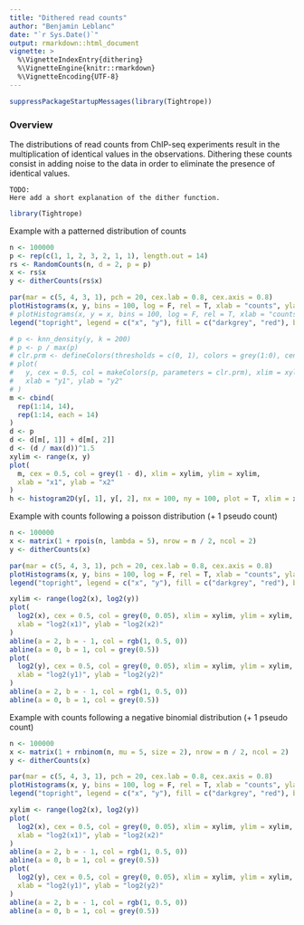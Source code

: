 ```yaml
---
title: "Dithered read counts"
author: "Benjamin Leblanc"
date: "`r Sys.Date()`"
output: rmarkdown::html_document
vignette: >
  %\VignetteIndexEntry{dithering}
  %\VignetteEngine{knitr::rmarkdown}
  %\VignetteEncoding{UTF-8}
---
```


```r
suppressPackageStartupMessages(library(Tightrope))
```

### Overview

The distributions of read counts from ChIP-seq experiments result in the
multiplication of identical values in the observations. Dithering these counts
consist in adding noise to the data in order to eliminate the presence of
identical values.

    TODO:
    Here add a short explanation of the dither function.

```r
library(Tightrope)
```

Example with a patterned distribution of counts

```r
n <- 100000
p <- rep(c(1, 1, 2, 3, 2, 1, 1), length.out = 14)
rs <- RandomCounts(n, d = 2, p = p)
x <- rs$x
y <- ditherCounts(rs$x)
```

```r
par(mar = c(5, 4, 3, 1), pch = 20, cex.lab = 0.8, cex.axis = 0.8)
plotHistograms(x, y, bins = 100, log = F, rel = T, xlab = "counts", ylab = "frequency")
# plotHistograms(x, y = x, bins = 100, log = F, rel = T, xlab = "counts", ylab = "frequency")
legend("topright", legend = c("x", "y"), fill = c("darkgrey", "red"), bty = "n", cex = 0.8)

# p <- knn_density(y, k = 200)
# p <- p / max(p)
# clr.prm <- defineColors(thresholds = c(0, 1), colors = grey(1:0), centered = T)
# plot(
#   y, cex = 0.5, col = makeColors(p, parameters = clr.prm), xlim = xylim, ylim = xylim,
#   xlab = "y1", ylab = "y2"
# )
m <- cbind(
  rep(1:14, 14),
  rep(1:14, each = 14)
)
d <- p
d <- d[m[, 1]] + d[m[, 2]]
d <- (d / max(d))^1.5
xylim <- range(x, y)
plot(
  m, cex = 0.5, col = grey(1 - d), xlim = xylim, ylim = xylim,
  xlab = "x1", ylab = "x2"
)
h <- histogram2D(y[, 1], y[, 2], nx = 100, ny = 100, plot = T, xlim = xylim, ylim = xylim)
```

Example with counts following a poisson distribution (+ 1 pseudo count)

```r
n <- 100000
x <- matrix(1 + rpois(n, lambda = 5), nrow = n / 2, ncol = 2)
y <- ditherCounts(x)
```

```r
par(mar = c(5, 4, 3, 1), pch = 20, cex.lab = 0.8, cex.axis = 0.8)
plotHistograms(x, y, bins = 100, log = F, rel = T, xlab = "counts", ylab = "frequency")
legend("topright", legend = c("x", "y"), fill = c("darkgrey", "red"), bty = "n", cex = 0.8)

xylim <- range(log2(x), log2(y))
plot(
  log2(x), cex = 0.5, col = grey(0, 0.05), xlim = xylim, ylim = xylim,
  xlab = "log2(x1)", ylab = "log2(x2)"
)
abline(a = 2, b = - 1, col = rgb(1, 0.5, 0))
abline(a = 0, b = 1, col = grey(0.5))
plot(
  log2(y), cex = 0.5, col = grey(0, 0.05), xlim = xylim, ylim = xylim,
  xlab = "log2(y1)", ylab = "log2(y2)"
)
abline(a = 2, b = - 1, col = rgb(1, 0.5, 0))
abline(a = 0, b = 1, col = grey(0.5))
```

Example with counts following a negative binomial distribution (+ 1 pseudo count)

```r
n <- 100000
x <- matrix(1 + rnbinom(n, mu = 5, size = 2), nrow = n / 2, ncol = 2)
y <- ditherCounts(x)
```

```r
par(mar = c(5, 4, 3, 1), pch = 20, cex.lab = 0.8, cex.axis = 0.8)
plotHistograms(x, y, bins = 100, log = F, rel = T, xlab = "counts", ylab = "frequency")
legend("topright", legend = c("x", "y"), fill = c("darkgrey", "red"), bty = "n", cex = 0.8)

xylim <- range(log2(x), log2(y))
plot(
  log2(x), cex = 0.5, col = grey(0, 0.05), xlim = xylim, ylim = xylim,
  xlab = "log2(x1)", ylab = "log2(x2)"
)
abline(a = 2, b = - 1, col = rgb(1, 0.5, 0))
abline(a = 0, b = 1, col = grey(0.5))
plot(
  log2(y), cex = 0.5, col = grey(0, 0.05), xlim = xylim, ylim = xylim,
  xlab = "log2(y1)", ylab = "log2(y2)"
)
abline(a = 2, b = - 1, col = rgb(1, 0.5, 0))
abline(a = 0, b = 1, col = grey(0.5))
```
